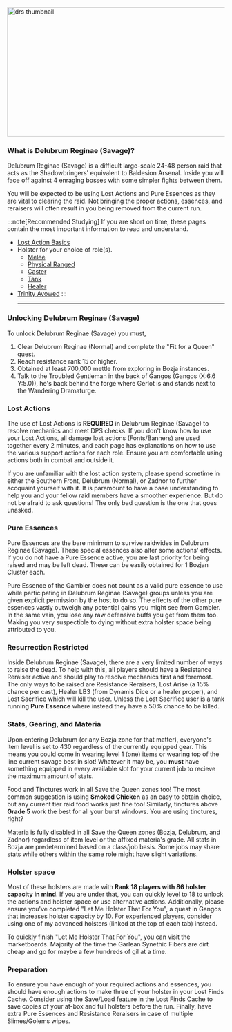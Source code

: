 
<Image alt="drs thumbnail" loading="eager" width="600" height="300" src="/DR.webp"/>

### What is Delubrum Reginae (Savage)? ###
Delubrum Reginae (Savage) is a difficult large-scale 24-48 person raid that acts as the Shadowbringers' equivalent to Baldesion Arsenal.
Inside you will face off against 4 enraging bosses with some simpler fights between them. 

You will be expected to be using Lost Actions and Pure Essences as they are vital to clearing
the raid. Not bringing the proper actions, essences, and reraisers will often result in you being removed from the current run.

:::note[Recommended Studying]
If you are short on time, these pages contain the most important information to read and understand.
- <a href="/drs/actions">Lost Action Basics</a>
- Holster for your choice of role(s).
  - [Melee](/drs/holsters/melee)
  - [Physical Ranged](/drs/holsters/phys)
  - [Caster](/drs/holsters/caster)
  - [Tank](/drs/holsters/tank)
  - [Healer](/drs/holsters/healer)
- <a href="/drs/guides/avowed">Trinity Avowed</a>
:::
<br/><hr/>

### Unlocking Delubrum Reginae (Savage)
To unlock Delubrum Reginae (Savage) you must,
1. Clear Delubrum Reginae (Normal) and complete the "Fit for a Queen" quest.
2. Reach resistance rank 15 or higher.
3. Obtained at least 700,000 mettle from exploring in Bozja instances.
4. Talk to the Troubled Gentleman in the back of Gangos (Gangos (X:6.6 Y:5.0)), he's back behind the forge where Gerlot is and stands next to the Wandering Dramaturge.

### Lost Actions
The use of Lost Actions is **REQUIRED** in Delubrum Reginae (Savage) to resolve mechanics and meet DPS checks. If you don't know how to use your Lost Actions, all damage lost actions (Fonts/Banners) 
are used together every 2 minutes, and each page has explanations on how to use the various support actions for each role. Ensure you are comfortable using actions both in combat and outside it.

If you are unfamiliar with the lost action system, please spend sometime in either the Southern Front, Delubrum (Normal), or Zadnor to further accquaint yourself with it. It is paramount to have a base understanding
to help you and your fellow raid members have a smoother experience. But do not be afraid to ask questions! The only bad question is the one that goes unasked.

### Pure Essences
Pure Essences are the bare minimum to survive raidwides in Delubrum Reginae (Savage). These special essences also alter some actions' effects. If you do not have a Pure Essence active, 
you are last priority for being raised and may be left dead. These can be easily obtained for 1 Bozjan Cluster each.

Pure Essence of the Gambler does not count as a valid pure essence to use while participating in Delubrum Reginae (Savage) groups unless you are given
explicit permission by the host to do so. The effects of the other pure essences vastly outweigh any potential gains you might see from Gambler. In the same vain, you lose
any raw defensive buffs you get from them too. Making you very suspectible to dying without extra holster space being attributed to you.

### Resurrection Restricted
Inside Delubrum Reginae (Savage), there are a very limited number of ways to raise the dead. To help with this, 
all players should have a Resistance Reraiser active and should play to resolve mechanics first and foremost. The only ways to be raised are 
Resistance Reraisers, Lost Arise (a 15% chance per cast), Healer LB3 (from Dynamis Dice or a healer proper), and Lost Sacrifice which will kill the user. Unless the Lost Sacrifice user is a tank running
**Pure Essence** where instead they have a 50% chance to be killed.

### Stats, Gearing, and Materia
Upon entering Delubrum (or any Bozja zone for that matter), everyone's item level is set to 430 regardless of the currently equipped gear. This means you could come in wearing level 1 (one) items or wearing top of the line current savage best in slot! 
Whatever it may be, you **must** have something equipped in every available slot for your current job to recieve the maximum amount of stats.

Food and Tinctures work in all Save the Queen zones too! The most common suggestion is using **Smoked Chicken** as an easy to obtain choice, but any current tier raid food works just fine too! Similarly, 
tinctures above **Grade 5** work the best for all your burst windows. You are using tinctures, right? 

Materia is fully disabled in all Save the Queen zones (Bozja, Delubrum, and Zadnor) regardless of item level or the affixed materia's grade. All stats in Bozja are predetermined based on a class/job basis.
Some jobs may share stats while others within the same role might have slight variations.

### Holster space
Most of these holsters are made with **Rank 18 players with 86 holster capacity in mind**. If you are under that, you can quickly level to 18 to unlock the 
actions and holster space or use alternative actions. Additionally, please ensure you've completed "Let Me Holster That For You", a quest in Gangos that 
increases holster capacity by 10. For experienced players, consider using one of my advanced holsters (linked at the top of each tab) instead.

To quickly finish "Let Me Holster That For You", you can visit the marketboards. Majority of the time the Garlean Synethic Fibers are dirt cheap and go for maybe a few hundreds of gil at a time.

### Preparation
To ensure you have enough of your required actions and essences, you should have enough 
actions to make three of your holster in your Lost Finds Cache. Consider using the Save/Load feature in the Lost Finds Cache to save copies of your at-box and full holsters before the run. Finally, 
have extra Pure Essences and Resistance Reraisers in case of multiple Slimes/Golems wipes.